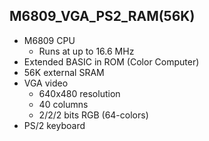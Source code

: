 == M6809_VGA_PS2_RAM(56K) ==

* M6809 CPU
** Runs at up to 16.6 MHz
* Extended BASIC in ROM (Color Computer)
* 56K external SRAM
* VGA video
** 640x480 resolution
** 40 columns
** 2/2/2 bits RGB (64-colors)
* PS/2 keyboard
